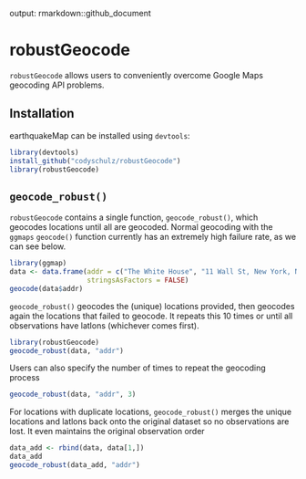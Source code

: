 output: rmarkdown::github_document

# robustGeocode

`robustGeocode` allows users to conveniently overcome Google Maps geocoding API problems.

## Installation

earthquakeMap can be installed using `devtools`:
```r
library(devtools)
install_github("codyschulz/robustGeocode")
library(robustGeocode)
```

## `geocode_robust()`

`robustGeocode` contains a single function, `geocode_robust()`, which geocodes locations until all are geocoded. Normal geocoding with the `ggmaps` `geocode()` function currently has an extremely high failure rate, as we can see below.

```r
library(ggmap)
data <- data.frame(addr = c("The White House", "11 Wall St, New York, NY", "525 A St. NE, Washington, DC", "42 Wallaby Way, Sydney"), 
                   stringsAsFactors = FALSE)
geocode(data$addr)
```

`geocode_robust()` geocodes the (unique) locations provided, then geocodes again the locations that failed to geocode. It repeats this 10 times or until all observations have latlons (whichever comes first).
```r
library(robustGeocode)
geocode_robust(data, "addr")
```

Users can also specify the number of times to repeat the geocoding process
```r
geocode_robust(data, "addr", 3)
```

For locations with duplicate locations, `geocode_robust()` merges the unique locations and latlons back onto the original dataset so no observations are lost. It even maintains the original observation order
```r
data_add <- rbind(data, data[1,])
data_add
geocode_robust(data_add, "addr")
```
